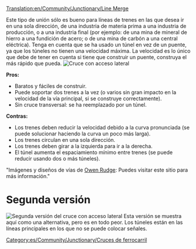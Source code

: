 [[Translation:en/Community/Junctionary/Line Merge]]
{{es/Community/Junctionary/Menú de Cruces}}

Este tipo de unión sólo es bueno para líneas de trenes en las que desea ir en una sola dirección, de una industria de materia prima a una industria de producción, o a una industria final (por ejemplo: de una mina de mineral de hierro a una fundición de acero; o de una mina de carbón a una central eléctrica). Tenga en cuenta que se ha usado un túnel en vez de un puente, ya que los túneles no tienen una velocidad máxima. La velocidad es lo único que debe de tener en cuenta si tiene que construir un puente, construya el más rápido que pueda.
[[File:en/Community/Junctionary/3way trackmerge.png|none|frame|Cruce con acceso lateral]]

'''Pros:'''
*Baratos y fáciles de construir.
*Puede soportar dos trenes a la vez (o varios sin gran impacto en la velocidad de la vía principal, si se construye correctamente).
*Sin cruce transversal: se ha reemplazado por un túnel.

'''Contras:'''
*Los trenes deben reducir la velocidad debido a la curva pronunciada (se puede solucionar haciendo la curva un poco más larga).
*Los trenes circulan en una sola dirección.
*Los trenes deben girar a la izquierda para ir a la derecha.
*El túnel aumenta el espaciamiento mínimo entre trenes (se puede reducir usando dos o más túneles).

"Imágenes y diseños de vías de [http://www.owenrudge.net/TT/ Owen Rudge]: Puedes visitar este sitio para más información."

=Segunda versión=
[[File:en/Community/Junctionary/3way trackmerge2.png|none|frame|Segunda versión del cruce con acceso lateral]]
Esta versión se muestra aquí como una alternativa, pero es en todo peor. Los túneles están en las líneas principales en los que no se puede colocar señales.

[[Category:es/Community/Junctionary/Cruces de ferrocarril]]
